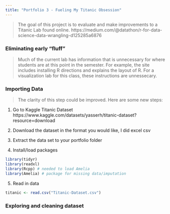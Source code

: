 ```yaml
---
title: "Portfolio 3 - Fueling My Titanic Obsession"
---
```


> The goal of this project is to evaluate and make improvements to a Titanic Lab found online. https://medium.com/@datathon/r-for-data-science-data-wrangling-d125285a6876 

### Eliminating early "fluff"
> Much of the current lab has information that is unnecessary for where students are at this point in the semester. For example, the site includes installing R directions and explains the layout of R. For a visualization lab for this class, these instructions are unnessecary.

### Importing Data

> The clarity of this step could be improved. Here are some new steps:

1) Go to Kaggle Titanic Dataset 
https://www.kaggle.com/datasets/yasserh/titanic-dataset?resource=download 

2) Download the dataset in the format you would like, I did excel csv

3) Extract the data set to your portfolio folder

4) Install/load packages 

```r
library(tidyr)
library(readxl)
library(Rcpp) # needed to load Amelia
library(Amelia) # package for missing data/imputation
```

5) Read in data 
```r
titanic <- read.csv("Titanic-Dataset.csv")
```

### Exploring and cleaning dataset 

